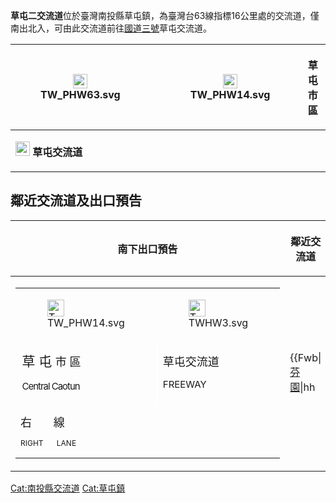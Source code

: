 {{Infobox Taiwan Highway IC
| name = 草屯二交流道
| name_en = Caotun Second Interchange
| rd_type = PH
| rd_number = 63
| exit = 16
| exit_name = 草屯二
| location = [[臺灣|臺灣]][[南投縣|南投縣]][[草屯鎮|草屯鎮]]
| connect = {{Jct|country=TWN|PH|14}}<br>墩煌路（平面側車道）
| goto = [[File:TWHW3.svg|20px]][[草屯交流道|草屯交流道]]<br>草屯鎮
| class = 半套鑽石型
| time = 1998年1月1日
}}
'''草屯二交流道'''位於臺灣南投縣草屯鎮，為臺灣台63線指標16公里處的交流道，僅南出北入，可由此交流道前往[[福爾摩沙高速公路|國道三號]]草屯交流道。
{|class="wikitable" style="text-align:center"
! rowspan="2" | [[File:TW_PHW63.svg|23px]]
| rowspan="2" | {{Taiwan Highway Exit|草屯二}}
| [[File:TW_PHW14.svg|23px]]
| '''草屯市區'''
|-
| colspan="2" | [[File:TWHW3.svg|23px]] '''草屯交流道'''
|}

== 鄰近交流道及出口預告 ==
{|class="toccolours" border="1" cellpadding="4" style="margin:0 auto; border-collapse:collapse; text-align:center; white-space:nowrap"
!  南下出口預告 !! 鄰近交流道 
|-
|
{|style="width:200px; background-color:#007F00; text-align:center; color:#FFF; font-weight:bold"
| <div style="margin:3px">[[File:TW_PHW14.svg|27px]]</div>
| <div style="margin:3px">[[File:TWHW3.svg|27px]]</div>
|-
| style="width:95px; border-right:2px solid #FFF; line-height:18px; font-size:21px" | <div style="margin-right:3px">草 屯 <span style="font-size:18px">市 區</span><div style="font-size:15px; letter-spacing:-1px">Central Caotun</div></div>
| style="width:95px; line-height:18px; font-size:18px" | <div style="margin-right:3px">草屯交流道<div style="font-size:15px">FREEWAY</div></div>
|-
| colspan="2" | <div style="line-height:15px; font-size:18px; word-spacing:30px">右 線<div style="font-size:12px; word-spacing:18px">RIGHT LANE</div></div>
|}
|
{{Start expwy box|[[台灣省道|台灣省道]]}}
{{s-expwy IC|[[草屯一交流道|草屯一交流道]]|往　[[萬豐交流道|萬豐交流道]]}}
{{s-line|{{Jct|country=TWN|PH|63}}|16k|#003876}}
{{s-expwy IC|[[草屯端|草屯端]]|（公路終點）}}
{{Illus}}
{{Fwu|ph|[[大里區|大里]]}}
{{Fwi4|hu|14|草屯一}}
{{Fwh|phs}}
{{Fwm|TW PHW63}}
{{Fwh3|phs|16|草屯二}}
{{Fwb|[[芬園鄉|芬園]]|hh||TW PHW14|hu|TW PHW14||hh|[[草屯鎮|草屯]]}}
{{Fwh|phs}}
{{Fwm|TW PHW63}}
{{Fwh|phs}}
{{Fwi2|hd|17.4|墩煌路}}
{{Fwd|ph|[[南投市|南投]]}}
{{Fwed}}
|}

{{台63線}}
{{TW-road-stub}}

[[Cat:南投縣交流道|Cat:南投縣交流道]]
[[Cat:草屯鎮|Cat:草屯鎮]]